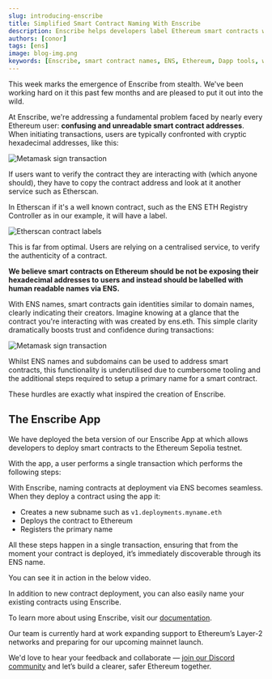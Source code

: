 ```yaml
---
slug: introducing-enscribe
title: Simplified Smart Contract Naming With Enscribe
description: Enscribe helps developers label Ethereum smart contracts with ENS names, improving trust and usability for web3 users.
authors: [conor]
tags: [ens]
image: blog-img.png
keywords: [Enscribe, smart contract names, ENS, Ethereum, Dapp tools, web3 usability]
---
```

This week marks the emergence of Enscribe from stealth. We've been working hard on it this past few months and are pleased to put it out into the wild.

At Enscribe, we're addressing a fundamental problem faced by nearly every Ethereum user: **confusing and unreadable smart contract addresses**. When initiating transactions, users are typically confronted with cryptic hexadecimal addresses, like this:

![Metamask sign transaction](metamask-tx.png)

If users want to verify the contract they are interacting with (which anyone should), they have to copy the contract address and look at it another service such as Etherscan. 

In Etherscan if it's a well known contract, such as the ENS ETH Registry Controller as in our example, it will have a label.

![Etherscan contract labels](etherscan-verification.png)

This is far from optimal. Users are relying on a centralised service, to verify the authenticity of a contract.

**We believe smart contracts on Ethereum should be not be exposing their hexadecimal addresses to users and instead should be labelled with human readable names via ENS.** 

With ENS names, smart contracts gain identities similar to domain names, clearly indicating their creators. Imagine knowing at a glance that the contract you're interacting with was created by ens.eth. This simple clarity dramatically boosts trust and confidence during transactions:

![Metamask sign transaction](metamask-enscribed-tx.png)

Whilst ENS names and subdomains can be used to address smart contracts, this functionality is underutilised due to cumbersome tooling and the additional steps required to setup a primary name for a smart contract. 

These hurdles are exactly what inspired the creation of Enscribe.

## The Enscribe App


We have deployed the beta version of our Enscribe App at <AppUrl/>  which allows developers to deploy smart contracts to the Ethereum Sepolia testnet.

With the app, a user performs a single transaction which performs the following steps:

With Enscribe, naming contracts at deployment via ENS becomes seamless. When they deploy a contract using the app it:

- Creates a new subname such as `v1.deployments.myname.eth`
- Deploys the contract to Ethereum 
- Registers the primary name

All these steps happen in a single transaction, ensuring that from the moment your contract is deployed, it’s immediately discoverable through its ENS name.

You can see it in action in the below video.

<ReactPlayer controls url='https://www.youtube.com/watch?v=APqLhIJm5zs' />

In addition to new contract deployment, you can also easily name your existing contracts using Enscribe.

To learn more about using Enscribe, visit our [documentation](https://www.enscribe.xyz/docs/getting-started/contract-deployment-service).

Our team is currently hard at work expanding support to Ethereum’s Layer-2 networks and preparing for our upcoming mainnet launch.

We'd love to hear your feedback and collaborate — [join our Discord community](https://discord.gg/8QUMMdS5GY) and let’s build a clearer, safer Ethereum together.


